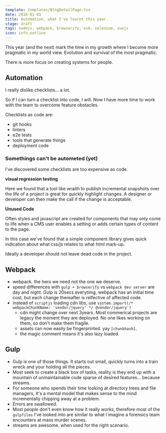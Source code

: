 ```yaml
---
template: templates/BlogDetailPage.tsx
date: 2016-01-01
title: Automation, what I've learnt this year.
stage: draft
tags: nodejs, webpack, browserify, es6, selenium, vuejs
icon: info_outline
---
```


This year (and the next) mark the time in my growth where I become more pragmatic in my world view. Evolution and survival of the most pragmatic.

There is more focus on creating systems for people.

## Automation

I really dislike checklists... a lot.

So if I can turn a checklist into code, I will. Now I have more time to work with the team to overcome feature obstacles.

Checklists as code are:
- git hooks
- linters
- e2e tests
- tools that generate things
- deployment code

### Somethings can't be autometed (yet)

I've discovered some checklists are too expensive as code.

**visual regression testing**

Here we found that a tool like wraith to publish incremental snapshots over the life of a project is great for quickly highlight changes. A designer or developer can then make the call if the change is acceptable.

**Unused Code**

Often styles and javascript are created for components that may only come to life when a CMS user enables a setting or adds certain types of content to the page.

In this case we've found that a simple component library gives quick indication about what css/js relates to what html mark-up.

Ideally a developer should not leave dead code in the project.


## Webpack

- webpack. the hero we need not the one we deserve.
- speed differences with `gulp + browserify` vs `webpack dev server` are day and night. Gulp is 20secs everytimg, webpack has an initial time cost, but each change thereafter is relfective of affected code.
- instead of `scriptjs` loading cdn libs, use `system.import(/* webpackChunkName: 'vendor/jquery' */ @vendor/jquery')`
  - cdn might change over next 3years. Most commerical projects are legacy the moment they are deployed. No one likes working on them, so don't make them fragile.
  - assets can now easily be fingerprinted. yay `[chunkhash]`.
  - the magic comment means it's also lazy loaded.

## Gulp

- Gulp is one of those things. It starts out small, quickly turns into a train wreck and your holding all the pieces.
- Most seek to create a black box of tasks, reality is they end up with a mountain of unmaintainable code sparse of desired features... because streams.
- For someone who spends their time looking at directory trees and file managers, It's a mental model that makes sense to the mind incrementally chipping away at a problem.
- Errors are swallowed.
- Most people don't even know how it really works, therefore most of the `gulpfiles` I've looked into are similar to what I imagine a forensics team encounters at mass murder scenes.
- streams are awesome. when used for the right scenario.
